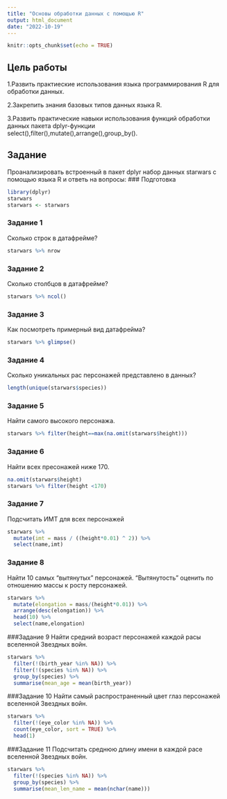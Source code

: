 ```yaml
---
title: "Основы обработки данных с помощью R"
output: html_document
date: "2022-10-19"
---
```


```r
knitr::opts_chunk$set(echo = TRUE)
```

## Цель работы
1.Развить практиеские использования языка программирования R для обработки данных.

2.Закрепить знания базовых типов данных языка R.

3.Развить практические навыки использования функций обработки данных пакета dplyr-функции select(),filter(),mutate(),arrange(),group_by().

## Задание
Проанализировать встроенный в пакет dplyr набор данных starwars с помощью языка R и ответь на вопросы:
### Подготовка
```r
library(dplyr)
starwars
starwars <- starwars
```

### Задание 1
Сколько строк в датафрейме?
```r
starwars %>% nrow
```
### Задание 2
Сколько столбцов в датафрейме?
```r
starwars %>% ncol()
```

### Задание 3
Как посмотреть примерный вид датафрейма?
```r
starwars %>% glimpse()
```

### Задание 4
Сколько уникальных рас персонажей представлено в данных?
```r
length(unique(starwars$species))
```
### Задание 5
Найти самого высокого персонажа.
```r
starwars %>% filter(height==max(na.omit(starwars$height)))
```

### Задание 6
Найти всех пресонажей ниже 170.
```r
na.omit(starwars$height)
starwars %>% filter(height <170)
```


### Задание 7
Подсчитать ИМТ для всех персонажей
```r
starwars %>%
  mutate(imt = mass / ((height*0.01) ^ 2)) %>%
  select(name,imt)
```
### Задание 8
Найти 10 самых "вытянутых" персонажей. "Вытянутость" оценить по отношению массы к росту персонажей.
```r
starwars %>%
  mutate(elongation = mass/(height*0.01)) %>%
  arrange(desc(elongation)) %>%
  head(10) %>%
  select(name,elongation)
```

###Задание 9
Найти средний возраст персонажей каждой расы вселенной Звездных войн.
```r
starwars %>%
  filter(!(birth_year %in% NA)) %>% 
  filter(!(species %in% NA)) %>%
  group_by(species) %>%
  summarise(mean_age = mean(birth_year))
```
###Задание 10
Найти самый распространенный цвет глаз персонажей вселенной Звездных войн.
```r
starwars %>%
  filter(!(eye_color %in% NA)) %>%
  count(eye_color, sort = TRUE) %>%
  head(1)
```

###Задание 11
Подсчитать среднюю длину имени в каждой расе вселенной Звездных войн.
```r
starwars %>%
  filter(!(species %in% NA)) %>%
  group_by(species) %>%
  summarise(mean_len_name = mean(nchar(name)))
```
